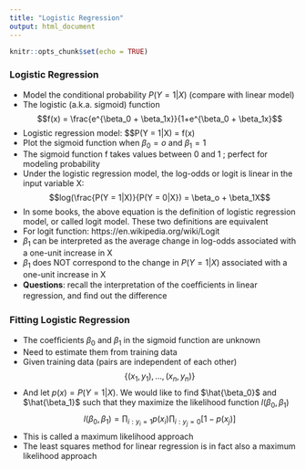 ```yaml
---
title: "Logistic Regression"
output: html_document
---
```


```r
knitr::opts_chunk$set(echo = TRUE)
```

### Logistic Regression
* Model the conditional probability $P(Y = 1|X)$ (compare with
linear model)
* The logistic (a.k.a. sigmoid) function $$f(x) = \frac{e^{\beta_0 + \beta_1x}}{1+e^{\beta_0 + \beta_1x}$$
* Logistic regression model: $$P(Y = 1|X) = f(x)
* Plot the sigmoid function when $\beta_0 = o$ and $\beta_1 = 1$  
* The sigmoid function f takes values between 0 and 1 ; perfect for modeling probability  
* Under the logistic regression model, the log-odds or logit is linear in the input variable X:
$$log(\frac{P(Y = 1|X)}{P(Y = 0|X}) = \beta_o + \beta_1X$$
* In some books, the above equation is the definition of logistic regression model, or called logit model. These two definitions are equivalent
* For logit function: https://en.wikipedia.org/wiki/Logit
* $\beta_1$ can be interpreted as the average change in log-odds associated with a one-unit increase in X
* $\beta_1$ does NOT correspond to the change in $P(Y = 1|X)$ associated with a one-unit increase in X
* **Questions**: recall the interpretation of the coefﬁcients in linear regression, and ﬁnd out the difference

### Fitting Logistic Regression
* The coefﬁcients $\beta_0$ and $\beta_1$ in the sigmoid function are unknown
* Need to estimate them from training data
* Given training data (pairs are independent of each other) $$\{(x_1, y_1 ), ... , (x_n, y_n)\}$$
* And let $p(x) = P(Y = 1|X)$. We would like to find $\hat{\beta_0}$ and $\hat{\beta_1}$ such that they maximize the likelihood function $l(\beta_0, \beta_1)$
$$l(\beta_0, \beta_1) = \prod_{i:y_i = 1}p(x_i)\prod_{i:y_j = 0}[1-p(x_j)]$$
* This is called a maximum likelihood approach
* The least squares method for linear regression is in fact also a maximum likelihood approach
